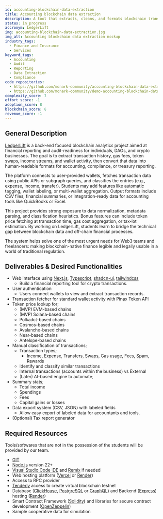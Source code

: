 ```yaml
---
id: accounting-blockchain-data-extraction
title: Accounting blockchain data extraction
description: A tool that extracts, cleans, and formats blockchain transaction data into accounting-ready formats. Users can input a wallet address and receive categorized income/expenses, gas fees, and timestamps. Useful for DAOs, freelancers, and businesses needing audit trails or tax reports. You can use [The Graph](https://thegraph.com/), APIs, or indexers to feed the data.
status: in_progress
accronym: LedgerLift
img: accounting-blockchain-data-extraction.jpg
img_alt: Accounting blockchain data extraction mockup
industry_tags:
  - Finance and Insurance
  - Services
keyword_tags:
  - Accounting
  - Audit
  - Reporting
  - Data Extraction
  - Compliance
code_repositories:
  - https://github.com/monark-community/accounting-blockchain-data-extraction
  - https://github.com/monark-community/demo-accounting-blockchain-data-extraction
complexity_score: 7
effort_score: -1
adoption_score: 8
blockchain_score: 8
revenue_score: -1
---
```


## General Description

[LedgerLift](https://ledgerlift.monark.io) is a back-end focused blockchain analytics project aimed at financial reporting and audit-readiness for individuals, DAOs, and crypto businesses. The goal is to extract transaction history, gas fees, token swaps, income streams, and wallet activity, then convert that data into human-readable formats for accounting, compliance, or treasury reporting.

The platform connects to user-provided wallets, fetches transaction data using public APIs or subgraph queries, and classifies the entries (e.g., expense, income, transfer). Students may add features like automatic tagging, wallet labeling, or multi-wallet aggregation. Output formats include CSV files, financial summaries, or integration-ready data for accounting tools like QuickBooks or Excel.

This project provides strong exposure to data normalization, metadata parsing, and classification heuristics. Bonus features can include token price fetching at transaction time, gas cost aggregation, or tax-lot estimation. By working on LedgerLift, students learn to bridge the technical gap between blockchain data and off-chain financial processes.

The system helps solve one of the most urgent needs for Web3 teams and freelancers: making blockchain-native finance legible and legally usable in a world of traditional regulation.

## Deliverables & Desired Functionalities

- Web interface using [Next.js](https://nextjs.org/), [Typescript](https://www.typescriptlang.org/), [shadcn-ui](https://ui.shadcn.com/), [tailwindcss](https://tailwindcss.com/)
    - Build a financial reporting tool for crypto transactions.
- User authentication
    - Users connect wallets to view and extract transaction records.
- Transaction fetcher for standard wallet activity with Pinax Token API
- Token price lookup for;
    - (MVP) EVM-based chains
    - (MVP) Solana-based chains
    - Polkadot-based chains
    - Cosmos-based chains
    - Avalanche-based chains
    - Near-based chains
    - Antelope-based chains
- Manual classification of transactions;
    - Transaction types;
        - Income, Expense, Transfers, Swaps, Gas usage, Fees, Spam, Rewards
    - Identify and classify similar transactions
    - Internal transactions (accounts within the business) vs External
    - (Later) AI-based engine to automate;
- Summary stats;
    - Total income
    - Spendings
    - Fees
    - Capital gains or losses
- Data export system (CSV, JSON) with labeled fields
    - Allow easy export of labeled data for accountants and tools.
- (Optional) Tax report generator

## Required Resources

Tools/softwares that are not in the possession of the students will be provided by our team.

- [GIT](https://git-scm.com/)
- [Node.js](https://nodejs.org/) version 22+
- [Visual Studio Code IDE](https://code.visualstudio.com/) and [Remix](https://remix-project.org/) if needed
- Web hosting platform ([Vercel](https://vercel.com/) or [Render](https://render.com/))
- Access to RPC provider
- [Tenderly](https://tenderly.co/) access to create virtual blockchain testnet
- Database ([ClickHouse](https://clickhouse.com/), [PostgreSQL](https://www.postgresql.org/) or [GraphQL](https://graphql.org/)) and Backend ([Express](https://expressjs.com/)) hosting ([Render](https://render.com/))
- Smart Contract Framework ([Solidity](https://soliditylang.org/)) and libraries for secure contract development ([OpenZeppelin](https://www.openzeppelin.com/))
- Sample cooperative data for simulation